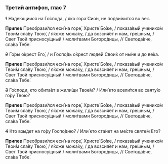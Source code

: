 ### Третий антифон, глас 7

~~1~~ Наде́ющиися на Го́спода, / я́ко гора́ Сио́н, не подви́жится во век.

**Припев** Преобрази́лся еси́ на горе́, Христе́ Бо́же, / показа́вый ученико́м Твои́м сла́ву Твою́, / я́коже можа́ху, / да возсия́ет и нам, гре́шным, / Свет Твой присносу́щный / моли́твами Богоро́дицы, // Светода́вче, сла́ва Тебе́.

~~2~~ Го́ры о́крест Его́, / и Госпо́дь о́крест люде́й Свои́х от ны́не и до ве́ка.

**Припев** Преобрази́лся еси́ на горе́, Христе́ Бо́же, / показа́вый ученико́м Твои́м сла́ву Твою́, / я́коже можа́ху, / да возсия́ет и нам, гре́шным, / Свет Твой присносу́щный / моли́твами Богоро́дицы, // Светода́вче, сла́ва Тебе́.

~~3~~ Го́споди, кто обита́ет в жили́щи Твое́м? / Или́ кто всели́тся во святу́ю го́ру Твою́?

**Припев** Преобрази́лся еси́ на горе́, Христе́ Бо́же, / показа́вый ученико́м Твои́м сла́ву Твою́, / я́коже можа́ху, / да возсия́ет и нам, гре́шным, / Свет Твой присносу́щный / моли́твами Богоро́дицы, // Светода́вче, сла́ва Тебе́.

~~4~~ Кто взы́дет на го́ру Госпо́дню? / Или́ кто ста́нет на ме́сте святе́м Его́?

**Припев** Преобрази́лся еси́ на горе́, Христе́ Бо́же, / показа́вый ученико́м Твои́м сла́ву Твою́, / я́коже можа́ху, / да возсия́ет и нам, гре́шным, / Свет Твой присносу́щный / моли́твами Богоро́дицы, // Светода́вче, сла́ва Тебе́.

